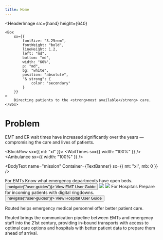 ```yaml
---
title: Home
---
```




<HeaderImage
	src={hand}
	height={640}
>
	<Box
		sx={{
			fontSize: "3.25rem",
			fontWeight: "bold",
			lineHeight: 1.2,
			left: "md",
			bottom: "md",
			width: "60%",
			p: "md",
			bg: "white",
			position: "absolute",
			"& strong": {
				color: "secondary"
			}
		}}
	>
		Directing patients to the <strong>most available</strong> care.
	</Box>
</HeaderImage>


# Problem

<p sx={{ fontWeight: "bold", fontSize: "banner" }}>
	EMT and ER wait times have increased significantly over the years — compromising the care and lives of patients.
</p>


<BlockRow sx={{ mt: "xl" }}>
	<BlockCallout icon={speed}>
		<WaitTimes sx={{ width: "100%" }} />
	</BlockCallout>
	<BlockCallout icon={location}>
		<Ambulance sx={{ width: "100%" }} />
	</BlockCallout>
</BlockRow>


<BodyText
	name="mission"
	Container={TextBanner}
	sx={{
		mt: "xl",
		mb: 0
	}}
/>


<Feature>
	<Description sx={{ alignItems: "self-end", textAlign: "right", pl: "lg" }}>
		<Heading variant="headingFeature">
			For EMTs
		</Heading>
		<Box>
			Know what emergency departments have open beds.
		</Box>
		<Button onClick={() => navigate("/user-guides")}>
			View EMT User Guide
		</Button>
	</Description>
	<Image src={productEMT} />
</Feature>

<Feature>
	<Image src={HospitalsImage} />
	<Description sx={{ pr: "lg" }}>
		<Heading variant="headingFeature">
			For Hospitals
		</Heading>
		<Box>
			Prepare for incoming patients with digital ringdowns.
		</Box>
		<Button onClick={() => navigate("/user-guides")}>
			View Hospital User Guide
		</Button>
	</Description>
</Feature>


<TextBanner>
	<p>Routed helps emergency medical personnel offer better patient care.</p>
</TextBanner>

<BlockRow>
	<Box />
	<Text>
		Routed brings the communication pipeline between EMTs and emergency staff
		into the 21st century, providing in-bound transports with access to optimal
		care options and hospitals with better patient data to prepare them ahead
		of arrival.
	</Text>
</BlockRow>
